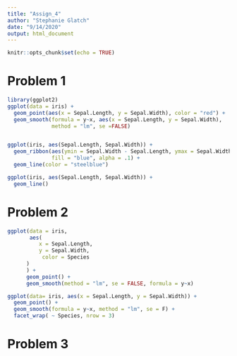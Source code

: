 ```yaml
---
title: "Assign_4"
author: "Stephanie Glatch"
date: "9/14/2020"
output: html_document
---
```


```r
knitr::opts_chunk$set(echo = TRUE)
```

# Problem 1

```r
library(ggplot2)
ggplot(data = iris) +
  geom_point(aes(x = Sepal.Length, y = Sepal.Width), color = "red") +
  geom_smooth(formula = y~x, aes(x = Sepal.Length, y = Sepal.Width),
              method = "lm", se =FALSE)


ggplot(iris, aes(Sepal.Length, Sepal.Width)) +
  geom_ribbon(aes(ymin = Sepal.Width - Sepal.Length, ymax = Sepal.Width + Sepal.Length),
              fill = "blue", alpha = .1) +
  geom_line(color = "steelblue")

ggplot(iris, aes(Sepal.Length, Sepal.Width)) +
  geom_line()

```

# Problem 2

```r
ggplot(data = iris,
       aes(
          x = Sepal.Length,
          y = Sepal.Width,
           color = Species
      )
      ) +
      geom_point() +
      geom_smooth(method = "lm", se = FALSE, formula = y~x)

ggplot(data= iris, aes(x = Sepal.Length, y = Sepal.Width)) +
  geom_point() +
  geom_smooth(formula = y~x, method = "lm", se = F) +
  facet_wrap( ~ Species, nrow = 3)
```

# Problem 3






